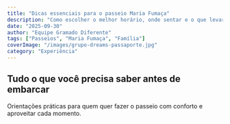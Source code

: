 ```yaml
---
title: "Dicas essenciais para o passeio Maria Fumaça"
description: "Como escolher o melhor horário, onde sentar e o que levar para curtir o passeio ao máximo."
date: "2025-09-30"
author: "Equipe Gramado Diferente"
tags: ["Passeios", "Maria Fumaça", "Família"]
coverImage: "/images/grupo-dreams-passaporte.jpg"
category: "Experiência"
---
```


## Tudo o que você precisa saber antes de embarcar

Orientações práticas para quem quer fazer o passeio com conforto e aproveitar cada momento.